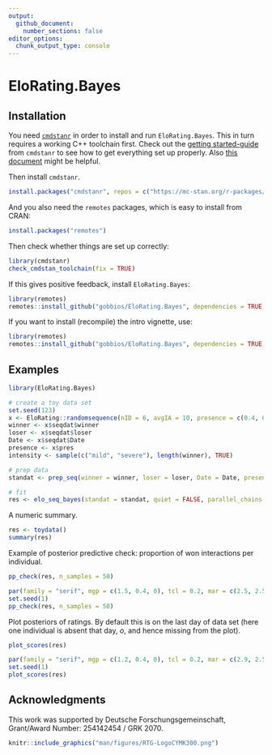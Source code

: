 ```yaml
---
output: 
  github_document:
    number_sections: false
editor_options: 
  chunk_output_type: console
---
```


<!-- README.md is generated from README.Rmd. Please edit README.Rmd and run devtools::build_readme() -->
# EloRating.Bayes

## Installation

You need [`cmdstanr`](https://mc-stan.org/cmdstanr/) in order to install and run `EloRating.Bayes`. 
This in turn requires a working C++ toolchain first. 
Check out the [getting started-guide](https://mc-stan.org/cmdstanr/articles/cmdstanr.html) from `cmdstanr` to see how to get everything set up properly. 
Also [this document](https://mc-stan.org/docs/cmdstan-guide/cmdstan-installation.html#cpp-toolchain) might be helpful.

Then install `cmdstanr`.

```r
install.packages("cmdstanr", repos = c("https://mc-stan.org/r-packages/", getOption("repos")))
```

And you also need the `remotes` packages, which is easy to install from CRAN:

```r
install.packages("remotes")
```


Then check whether things are set up correctly:

```r
library(cmdstanr)
check_cmdstan_toolchain(fix = TRUE)
```

If this gives positive feedback, install `EloRating.Bayes`:

```r
library(remotes)
remotes::install_github("gobbios/EloRating.Bayes", dependencies = TRUE, build_vignettes = FALSE)
```


If you want to install (recompile) the intro vignette, use:

```r
library(remotes)
remotes::install_github("gobbios/EloRating.Bayes", dependencies = TRUE, build_vignettes = TRUE)
```


## Examples

```r
library(EloRating.Bayes)
```


```r
# create a toy data set
set.seed(123)
x <- EloRating::randomsequence(nID = 6, avgIA = 10, presence = c(0.4, 0.4))
winner <- x$seqdat$winner
loser <- x$seqdat$loser
Date <- x$seqdat$Date
presence <- x$pres
intensity <- sample(c("mild", "severe"), length(winner), TRUE)

# prep data
standat <- prep_seq(winner = winner, loser = loser, Date = Date, presence = presence, intensity = intensity)

# fit 
res <- elo_seq_bayes(standat = standat, quiet = FALSE, parallel_chains = 4, seed = 1)
```

A numeric summary.

```r
res <- toydata()
summary(res)
```

Example of posterior predictive check: proportion of won interactions per individual.

```r
pp_check(res, n_samples = 50)
```

```r
par(family = "serif", mgp = c(1.5, 0.4, 0), tcl = 0.2, mar = c(2.5, 2.5, 1.5, 0.5))
set.seed(1)
pp_check(res, n_samples = 50)
```

Plot posteriors of ratings. By default this is on the last day of data set (here one individual is absent that day, *o*, and hence missing from the plot).

```r
plot_scores(res)
```

```r
par(family = "serif", mgp = c(1.2, 0.4, 0), tcl = 0.2, mar = c(2.9, 2.5, 1.5, 0.5))
set.seed(1)
plot_scores(res)
```


## Acknowledgments

This work was supported by Deutsche Forschungsgemeinschaft, Grant/Award Number: 254142454 / GRK 2070.

```r
knitr::include_graphics("man/figures/RTG-LogoCYMK300.png")
```
